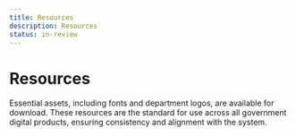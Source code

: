 ```yaml
---
title: Resources
description: Resources
status: in-review
---
```


# Resources

Essential assets, including fonts and department logos, are available for download. These resources are the standard for use across all government digital products, ensuring consistency and alignment with the system.

